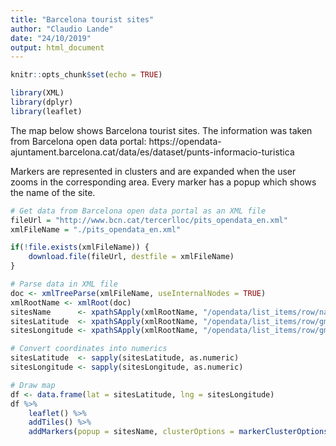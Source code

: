 ```yaml
---
title: "Barcelona tourist sites"
author: "Claudio Lande"
date: "24/10/2019"
output: html_document
---
```


```r
knitr::opts_chunk$set(echo = TRUE)

library(XML)
library(dplyr)
library(leaflet)
```

The map below shows Barcelona tourist sites. The information was taken from Barcelona open data portal: https://opendata-ajuntament.barcelona.cat/data/es/dataset/punts-informacio-turistica 

Markers are represented in clusters and are expanded when the user zooms in the corresponding area.
Every marker has a popup which shows the name of the site.

```r
# Get data from Barcelona open data portal as an XML file
fileUrl = "http://www.bcn.cat/tercerlloc/pits_opendata_en.xml"
xmlFileName = "./pits_opendata_en.xml"

if(!file.exists(xmlFileName)) {
    download.file(fileUrl, destfile = xmlFileName)
}

# Parse data in XML file
doc <- xmlTreeParse(xmlFileName, useInternalNodes = TRUE)
xmlRootName <- xmlRoot(doc)
sitesName      <- xpathSApply(xmlRootName, "/opendata/list_items/row/name", xmlValue)
sitesLatitude  <- xpathSApply(xmlRootName, "/opendata/list_items/row/gmapx/text()", xmlValue)
sitesLongitude <- xpathSApply(xmlRootName, "/opendata/list_items/row/gmapy/text()", xmlValue)

# Convert coordinates into numerics
sitesLatitude  <- sapply(sitesLatitude, as.numeric)
sitesLongitude <- sapply(sitesLongitude, as.numeric)

# Draw map
df <- data.frame(lat = sitesLatitude, lng = sitesLongitude)
df %>%
    leaflet() %>%
    addTiles() %>%
    addMarkers(popup = sitesName, clusterOptions = markerClusterOptions())
```

